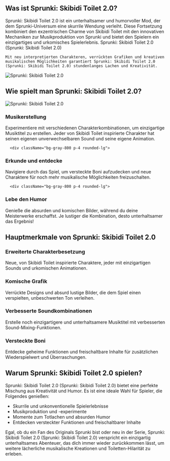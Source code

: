 ## Was ist Sprunki: Skibidi Toilet 2.0?

<div className="flex flex-col md:flex-row items-center gap-8">
  <div className="w-full md:w-1/2 text-xl">
Sprunki: Skibidi Toilet 2.0 ist ein unterhaltsamer und humorvoller Mod, der dem Sprunki-Universum eine skurrile Wendung verleiht. Diese Fortsetzung kombiniert den exzentrischen Charme von Skibidi Toilet mit den innovativen Mechaniken zur Musikproduktion von Sprunki und bietet den Spielern ein einzigartiges und urkomisches Spielerlebnis. Sprunki: Skibidi Toilet 2.0 (Sprunki: Skibidi Toilet 2.0)

    Mit neu interpretierten Charakteren, verrückten Grafiken und kreativen musikalischen Möglichkeiten garantiert Sprunki: Skibidi Toilet 2.0 (Sprunki: Skibidi Toilet 2.0) stundenlanges Lachen und Kreativität.
</div>
  <div className="w-full md:w-1/2 flex justify-center items-center">
<img 
      src="https://sprunkiretake.fun/games/sprunki-skibidi-toilet-2-0/game_screenshot.webp" 
      alt="Sprunki: Skibidi Toilet 2.0" 
      className="w-4/5 h-auto"
    />
</div>
</div>

## Wie spielt man Sprunki: Skibidi Toilet 2.0?

<div className="flex flex-col md:flex-row items-center gap-8">
  <div className="w-full md:w-1/2">
<img 
      src="https://sprunkiretake.fun/games/sprunki-skibidi-toilet-2-0/game_screenshot.webp" 
      alt="Sprunki: Skibidi Toilet 2.0" 
      className="w-4/5 h-auto mx-auto"
    />
</div>
  <div className="w-full md:w-1/2">
    <div className="grid grid-cols-1 gap-4 mt-0">
      <div className="bg-gray-800 p-4 rounded-lg">
<h3 className="text-green-400 font-bold mb-2">Musikerstellung</h3>
        <p className="text-gray-300">
          Experimentiere mit verschiedenen Charakterkombinationen, um einzigartige Musiktitel zu erstellen. Jeder von Skibidi Toilet inspirierte Charakter hat seinen eigenen unverwechselbaren Sound und seine eigene Animation.
        </p>
</div>

      <div className="bg-gray-800 p-4 rounded-lg">
<h3 className="text-green-400 font-bold mb-2">Erkunde und entdecke</h3>
        <p className="text-gray-300">Navigiere durch das Spiel, um versteckte Boni aufzudecken und neue Charaktere für noch mehr musikalische Möglichkeiten freizuschalten.</p>
</div>

      <div className="bg-gray-800 p-4 rounded-lg">
<h3 className="text-green-400 font-bold mb-2">Lebe den Humor</h3>
        <p className="text-gray-300">Genieße die absurden und komischen Bilder, während du deine Meisterwerke erschaffst. Je lustiger die Kombination, desto unterhaltsamer das Ergebnis!</p>
</div>
    </div>
  </div>
</div>

## Hauptmerkmale von Sprunki: Skibidi Toilet 2.0

<div className="grid grid-cols-1 md:grid-cols-2 gap-4">
  <div className="bg-gray-800 p-4 rounded-lg">
<h3 className="text-green-400 font-bold mb-2">Erweiterte Charakterbesetzung</h3>
    <p className="text-gray-300">Neue, von Skibidi Toilet inspirierte Charaktere, jeder mit einzigartigen Sounds und urkomischen Animationen.</p>
</div>

  <div className="bg-gray-800 p-4 rounded-lg">
<h3 className="text-green-400 font-bold mb-2">Komische Grafik</h3>
    <p className="text-gray-300">Verrückte Designs und absurd lustige Bilder, die dem Spiel einen verspielten, unbeschwerten Ton verleihen.</p>
</div>

  <div className="bg-gray-800 p-4 rounded-lg">
<h3 className="text-green-400 font-bold mb-2">Verbesserte Soundkombinationen</h3>
    <p className="text-gray-300">Erstelle noch einzigartigere und unterhaltsamere Musiktitel mit verbesserten Sound-Mixing-Funktionen.</p>
</div>

  <div className="bg-gray-800 p-4 rounded-lg">
<h3 className="text-green-400 font-bold mb-2">Versteckte Boni</h3>
    <p className="text-gray-300">Entdecke geheime Funktionen und freischaltbare Inhalte für zusätzlichen Wiederspielwert und Überraschungen.</p>
</div>
</div>

## Warum Sprunki: Skibidi Toilet 2.0 spielen?

Sprunki: Skibidi Toilet 2.0 (Sprunki: Skibidi Toilet 2.0) bietet eine perfekte Mischung aus Kreativität und Humor. Es ist eine ideale Wahl für Spieler, die Folgendes genießen:

- Skurrile und unkonventionelle Spielerlebnisse
- Musikproduktion und -experimente
- Momente zum Totlachen und absurden Humor
- Entdecken versteckter Funktionen und freischaltbarer Inhalte

Egal, ob du ein Fan des Originals Sprunki bist oder neu in der Serie, Sprunki: Skibidi Toilet 2.0 (Sprunki: Skibidi Toilet 2.0) verspricht ein einzigartig unterhaltsames Abenteuer, das dich immer wieder zurückkommen lässt, um weitere lächerliche musikalische Kreationen und Toiletten-Hilarität zu erleben.